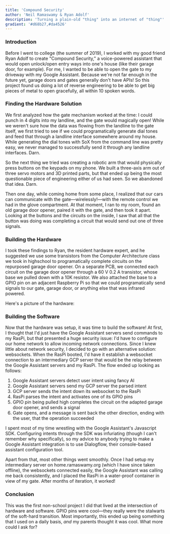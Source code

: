 ```yaml
---
title: 'Compound Security'
author: 'Neil Ramaswamy & Ryan Adolf'
description: 'Turning a plain-old "thing" into an internet of "thing"'
gradient: '#d68b27,#da4526'
---
```



<h3>Introduction</h3>

Before I went to college (the summer of 2019), I worked with my good friend Ryan Adolf to create "Compound Security," a voice-powered assistant that would open unlock/open entry ways into one's house (like their garage door, for example). For me, I wanted to be able to open the gate to my driveway with my Google Assistant. Because we're not far enough in the future yet, garage doors and gates generally don't have APIs! So this project found us doing a lot of reverse engineering to be able to get big pieces of metal to open gracefully, all within 10 spoken words.

<h3>Finding the Hardware Solution</h3>

We first analyzed how the gate mechanism worked at the time: I could punch in 4 digits into my landline, and the gate would magically open! While we weren't sure how the data was flowing from the landline to the gate itself, we first tried to see if we could programatically generate dial tones and feed that through a landline interface somewhere around my house. While generating the dial tones with SoX from the command line was pretty easy, we never managed to successfully send it through any landline interfaces. Darn.

So the next thing we tried was creating a robotic arm that would physically press buttons on the keypads on my phone. We built a three-axis arm out of three servo motors and 3D printed parts, but that ended up being the most questionable piece of engineering either of us had seen. So we abandoned that idea. Darn.

Then one day, while coming home from some place, I realized that our cars can communicate with the gate—wirelessly!—with the remote control we had in the glove compartment. At that moment, I ran to my room, found an old garage door opener, paired it with the gate, and then took it apart. Looking at the buttons and the circuits on the inside, I saw that all that the button was doing was completing a circuit that would send out one of three signals.

<h3>Building the Hardware</h3>

I took these findings to Ryan, the resident hardware expert, and he suggested we use some transistors from the Computer Architecture class we took in highschool to programatically complete circuits on the repurposed garage door opener. On a separate PCB, we connected each circuit on the garage door opener through a 60 V 0.2 A transistor, whose base we pulled down with a 10K resistor. We also attached the base to a GPIO pin on an adjacent Raspberry Pi so that we could programatically send signals to our gate, garage door, or anything else that was infrared powered.

Here's a picture of the hardware:

<PostImage src="/projects/compound-security-pi.jpg" />

<h3>Building the Software</h3>

Now that the hardware was setup, it was time to build the software! At first, I thought that I'd just have the Google Assistant servers send commands to my RasPi, but that presented a huge security issue: I'd have to configure our home network to allow incoming network connections. Since I knew little about network security, I decided to go with an alternative solution: websockets. When the RasPi booted, I'd have it establish a websocket connection to an intermediary GCP server that would be the relay between the Google Assistant servers and my RasPi. The flow ended up looking as follows:

1. Google Assistant servers detect user intent using fancy AI
2. Google Assistant servers send my GCP server the parsed intent
3. GCP server sends the intent down its websocket to the RasPi
4. RasPi parses the intent and activates one of its GPIO pins
5. GPIO pin being pulled high completes the circuit on the adapted garage door opener, and sends a signal
6. Gate opens, and a message is sent back the other direction, ending with the user, that the operation succeeded

I spent most of my time wrestling with the Google Assistant's Javascript SDK. Configuring intents through the SDK was infuriating (though I can't remember why specifically), so my advice to anybody trying to make a Google Assistant integration is to use Dialogflow, their console-based assistant configuration tool.

Apart from that, most other things went smoothly. Once I had setup my intermediary server on <span>home.ramaswamy.org</span> (which I have since taken offline), the websockets connected easily, the Google Assistant was calling me back consistently, and I placed the RasPi in a water-proof container in view of my gate. After months of iteration, it worked!

<h3>Conclusion</h3>

This was the first non-school project I did that lived at the intersection of hardware and software. GPIO pins were cool—they really were the stalwarts of the soft-hard transition. Most importantly, this ended up being something that I used on a daily basis, _and_ my parents thought it was cool. What more could I ask for?
